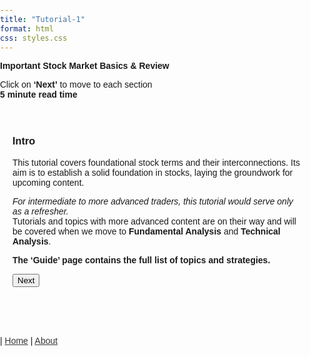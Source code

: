 ```yaml
---
title: "Tutorial-1"
format: html
css: styles.css
---
```


<span class="border-type-banner">
**Important Stock Market Basics & Review**
</span>  

<span class="smalltext-black">Click on **'Next'** to move to each section  
**5 minute read time**</span>

<div id="steps">
  <div id="step1">
### Intro
This tutorial covers foundational stock terms and their interconnections. Its aim is to establish a solid foundation in stocks, laying the groundwork for upcoming content.

*For intermediate to more advanced traders, this tutorial would serve only as a refresher.*  
<span class="something1">Tutorials and topics with more advanced content are on their way and will be covered when we move to **Fundamental Analysis** and **Technical Analysis**.</span>

**The 'Guide' page contains the full list of topics and strategies.**

  </div>

  <div id="step2" style="display: none;">
### Market-Cap
Ready? Let's first talk about market-cap.  
    
Market-cap is simple to understand, but foundational and essential in all types of trading. 
    
Market-cap represents the value of a company, based upon the total value of all the company's shares of stock.
    
It is often seen as the total value of the company, for example, Apple (AAPL) has a market-cap of **~3.4 T**. Here, we would say "Apple is worth around 3.4 trillion".  

  </div>

  <div id="step3" style="display: none;">
<!-- transition -->
We'll revisit Market-Cap soon, lets run through Share Price first.  

  </div>

  <div id="step4" style="display: none;">
### Share Price
When trading stocks, most of the time you are buying & selling **shares**.  Shares represent small portions of companies. 

<span class="smalltext-black">**Did you know Elon Musk has 200 million shares of Tesla (TSLA)?  
Companies have hundreds of millions of shares total, some having billions of shares outstanding.** </span>

  </div>

  <div id="step5" style="display: none;">
Every share you buy has a price. Going back to our previous example, Apple (AAPL) has a share price of $220 / share.  

You aim to buy shares at lower share prices, and sell them for a higher price in the future.
    
  </div>

  <div id="step6" style="display: none;">
<!-- transition -->
**NOTE:** Never compare the share prices of different companies. Every company has its own unique share price.  

For example, Costco (COST)'s share price is $800, but Apple (AAPL)'s is $220/share.  
Does this mean Costco is bigger than Apple? **No**, in fact, Apple's valuation is 9x higher than Costco's.
    
  </div>

  <div id="step7" style="display: none;">
### Share Price and Market-Cap Relation
Let's revisit Market-Cap, and connect it to share price.

A company's market cap moves **proportional** to the share price of its stock.  
This is because market-cap is calculated by multiplying the share price by the total number of shares outstanding.
    
  </div>

  <div id="step8" style="display: none;">
<!-- transition -->
For example, if a company has 1 million shares outstanding and the share price goes up from $100 to $120, the market-cap would increase as follows:

- Initial market-cap: 1,000,000 shares * $100/share = $100,000,000
- New market-cap: 1,000,000 shares * $120/share = $120,000,000

This shows how a change in the share price directly affects the market-cap. 
    
  </div>

  <div id="step9" style="display: none;">
### Stock Fluctuation
Why do stocks move up and down?  
**Stocks fluctuate and move based on company performance**.

But at a technical level, it's a bit more complex.

  </div>

  <div id="step10" style="display: none;">
Share prices are affected directly by the demand of a stock.

When the demand of a stock is high, there are more willing buyers attempting to purchase shares. 
However, due to the limited number of shares, the stock price must move **up** in order to balance out the number of willing buyers and sellers.

Vice versa, when the demand is low, the are more willing sellers than buyers. In order to balance the number of willing buyers and sellers, the share price goes **down**, increasing the number of buyers while decreasing the number of sellers.

  </div>
  
  <div id="step11" style="display: none;">

This situation could be compared to the modern day supply chain. When there's high demand, prices are higher, and vice versa.

In the end, demand of a stock is influenced by the performance of the company, making  
**share price fluctuate based on the performance of the company**

  </div>

  <div id="step12" style="display: none;">
### -----------------------------------

The next couple sections will go by faster and will  highlight additional key terms.  

  </div>

  <div id="step13" style="display: none;">
### Volume
Volume is the number of shares traded in a day.

Volume can be used to represent how active a stock is.

  </div>

  <div id="step14" style="display: none;">
### Indexes
NASDAQ, DOW JONES, S&P 500?  
Do those names ring a bell?

These are called indexes, and they measure the overall performance of their sectors or subsets.

  </div>

  <div id="step15" style="display: none;">

Sectors are the various industries within the stock market as a whole.

**Prominent Indexes:**  
**NASDAQ:** technology and software sector  
**DOW JONES:** the 30 largest US companies  
**S&P 500:** the 500 largest US companies

  </div>

  <div id="step16" style="display: none;">

These indexes are often used to measure the wellbeing of the overall stock market, and in turn, the economy.

  </div>

  <div id="step17" style="display: none;">
### Earning Reports
Earning reports are one of the **most crucial factors** within the stock market.

At its core, they highlight a company's performance and economic state.

These include the revenue, net-income, EPS, forecast, and other factors of the company. <span class= "smalltext-black">(To be covered later on)</span>

  </div>

  <div id="step18" style="display: none;">
They play a critical role in determining price movement and they often lead to significant volatility and rapid price changes.

Because **earnings are important** and advanced, we will fully cover them when we start **Fundamental Analysis**.

  </div>

  <div id="step19" style="display: none;">
### --- Conclusion ---
You've finished reading the Tutorial for "Important Stock Market Basics".  
This tutorial has covered the essentials and groundwork related to stocks, which will be crucial for our future material and discussions.

  </div>

  <div id="step20" style="display: none;">
<span class="smalltext-black">
**Written by:** Aedan Liao  
**Originally Published:** 7/3/2024  
**Last Revised:** 7/5/2024</span>

  </div>

  <div id="step21" style="display: none;">
<!-- transition -->
We value your feedback!
Let us know what you thought about this tutorial and how it can be improved.
[Feedback Form](https://docs.google.com/forms/d/e/1FAIpQLSdJyTuxvnm-5b3sZTM52nhWeEhg0P3Z20WZVA86AX3uHJrwpw/viewform)

  </div>
  
  <!--
  <div id="step22" style="display: none;">
### Step 22
Text for step 22.
  </div>

  <div id="step23" style="display: none;">
### Step 23
Text for step 23.
  </div>

  <div id="step24" style="display: none;">
### Step 24
Text for step 24.
  </div>

  <div id="step25" style="display: none;">
### Step 25
Text for step 25.
  </div> -->

  <button id="nextButton">Next</button>
</div>

<script>
document.addEventListener("DOMContentLoaded", function() {
  var currentStep = 1;
  var totalSteps = 21; // Total number of steps

  document.getElementById("nextButton").addEventListener("click", function() {
    var nextStep = document.getElementById("step" + (currentStep + 1));
    if (nextStep) {
      nextStep.style.display = "block";
      currentStep++;
    }
    this.parentNode.insertBefore(this, document.getElementById("step" + currentStep).nextSibling);
    if (currentStep === totalSteps) {
      this.remove(); // Remove the "Next" button after the last step
    }
  });
});
</script>

<style>
  body {
    margin: 0;
    padding: 0;
    font-family: Arial, sans-serif;
    background-image: url('white-background-1.png');
    background-size: cover;
    background-repeat: no-repeat;
    min-height: 100vh;
  }

  #steps {
    padding: 20px;
    box-sizing: border-box;
  }
</style>

<br>

<div class="nav-right">
 | [Home](index.qmd){style="color: #373737;"} | [About](about.qmd){style="color: #373737;"}
</div>